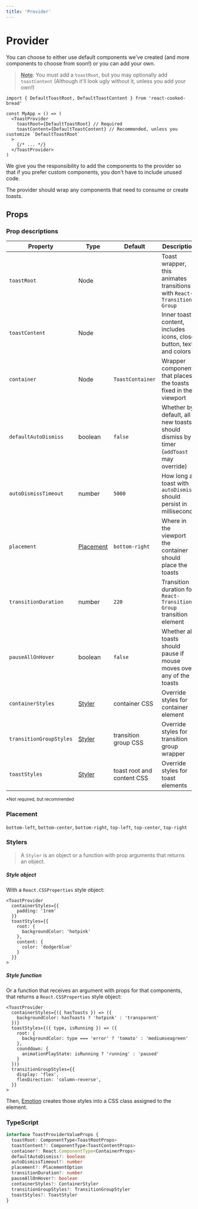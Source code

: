 ```yaml
---
title: 'Provider'
---
```


# Provider

You can choose to either use default components we've created (and more components to choose from soon!) or you can add your own.

> **<ins>Note</ins>**: You must add a `toastRoot`, but you may optionally add `toastContent` (Although it'll look ugly without it, unless you add your own!)

```tsx
import { DefaultToastRoot, DefaultToastContent } from 'react-cooked-bread'

const MyApp = () => (
  <ToastProvider
    toastRoot={DefaultToastRoot} // Required
    toastContent={DefaultToastContent} // Recommended, unless you customize `DefaultToastRoot`
  >
    {/* ... */}
  </ToastProvider>
)
```

We give you the responsibility to add the components to the provider so that if you prefer custom components, you don't have to include unused code.

The provider should wrap any components that need to consume or create toasts.

## Props

### Prop descriptions

| Property                | Type                    | Default                    | Description                                                                            | Required |
| ----------------------- | ----------------------- | -------------------------- | -------------------------------------------------------------------------------------- | -------- |
| `toastRoot`             | Node                    |                            | Toast wrapper, this animates transitions with `React-Transition-Group`                 | ✔        |
| `toastContent`          | Node                    |                            | Inner toast content, includes icons, close button, text and colors                     | \*       |
| `container`             | Node                    | `ToastContainer`           | Wrapper component that places the toasts fixed in the viewport                         |          |
| `defaultAutoDismiss`    | boolean                 | `false`                    | Whether by default, all new toasts should dismiss by a timer (`addToast` may override) |          |
| `autoDismissTimeout`    | number                  | `5000`                     | How long a toast with `autoDismiss` should persist in milliseconds                     |          |
| `placement`             | [Placement](#placement) | `bottom-right`             | Where in the viewport the container should place the toasts                            |          |
| `transitionDuration`    | number                  | `220`                      | Transition duration for `React-Transition-Group` transition element                    |          |
| `pauseAllOnHover`       | boolean                 | `false`                    | Whether all toasts should pause if mouse moves over any of the toasts                  |          |
| `containerStyles`       | [Styler](#stylers)      | container CSS              | Override styles for container element                                                  |          |
| `transitionGroupStyles` | [Styler](#stylers)      | transition group CSS       | Override styles for transition group wrapper                                           |          |
| `toastStyles`           | [Styler](#stylers)      | toast root and content CSS | Override styles for toast elements                                                     |          |

<small>*Not required, but recommended</small>

### Placement

`bottom-left`, `bottom-center`, `bottom-right`, `top-left`, `top-center`, `top-right`

### Stylers

> A `Styler` is an object or a function with prop arguments that returns an object.

##### Style object

With a `React.CSSProperties` style object:

```tsx
<ToastProvider
  containerStyles={{
    padding: '1rem'
  }}
  toastStyles={{
    root: {
      backgroundColor: 'hotpink'
    },
    content: {
      color: 'dodgerblue'
    }
  }}
>
```

##### Style function

Or a function that receives an argument with props for that components, that returns a `React.CSSProperties` style object:

```tsx
<ToastProvider
  containerStyles={({ hasToasts }) => ({
    backgroundColor: hasToasts ? 'hotpink' : 'transparent'
  })}
  toastStyles={({ type, isRunning }) => ({
    root: {
      backgroundColor: type === 'error' ? 'tomato' : 'mediumseagreen'
    },
    counddown: {
      animationPlayState: isRunning ? 'running' : 'paused'
    }
  })}
  transitionGroupStyles={{
    display: 'flex',
    flexDirection: 'column-reverse',
  }}
>
```

Then, [Emotion](https://github.com/emotion-js/emotion) creates those styles into a CSS class assigned to the element.

### TypeScript

```ts
interface ToastProviderValueProps {
  toastRoot: ComponentType<ToastRootProps>
  toastContent?: ComponentType<ToastContentProps>
  container?: React.ComponentType<ContainerProps>
  defaultAutoDismiss?: boolean
  autoDismissTimeout?: number
  placement?: PlacementOption
  transitionDuration?: number
  pauseAllOnHover?: boolean
  containerStyles?: ContainerStyler
  transitionGroupStyles?: TransitionGroupStyler
  toastStyles?: ToastStyler
}
```
